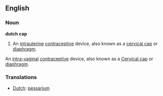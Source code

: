 ==English==
===Noun===
'''dutch cap'''
#An [[intrauterine]] [[contraceptive]] device, also known as a [[cervical cap]] or [[diaphragm]].

An [[intra-vaginal]] [[contraceptive]] device, also known as a [[Cervical cap]] or [[diaphragm]].

===Translations===
*[[Dutch]]: [[pessarium]]